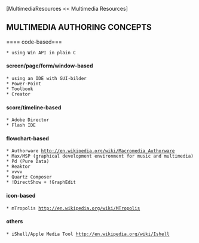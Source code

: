 [MultimediaResources << Multimedia Resources]

==MULTIMEDIA AUTHORING CONCEPTS==

==== code-based===
 * using Win API in plain C

==== screen/page/form/window-based====
 * using an IDE with GUI-bilder
 * Power-Point
 * Toolbook
 * Creator

==== score/timeline-based====
 * Adobe Director
 * Flash IDE

==== flowchart-based====
 * Authorware [[http://en.wikipedia.org/wiki/Macromedia_Authorware]]
 * Max/MSP (graphical development environment for music and multimedia)
 * Pd (Pure Data)
 * Reaktor
 * vvvv
 * Quartz Composer
 * !DirectShow + !GraphEdit

==== icon-based====
 * mTropolis [[http://en.wikipedia.org/wiki/MTropolis]]

==== others====
 * iShell/Apple Media Tool [[http://en.wikipedia.org/wiki/Ishell]]